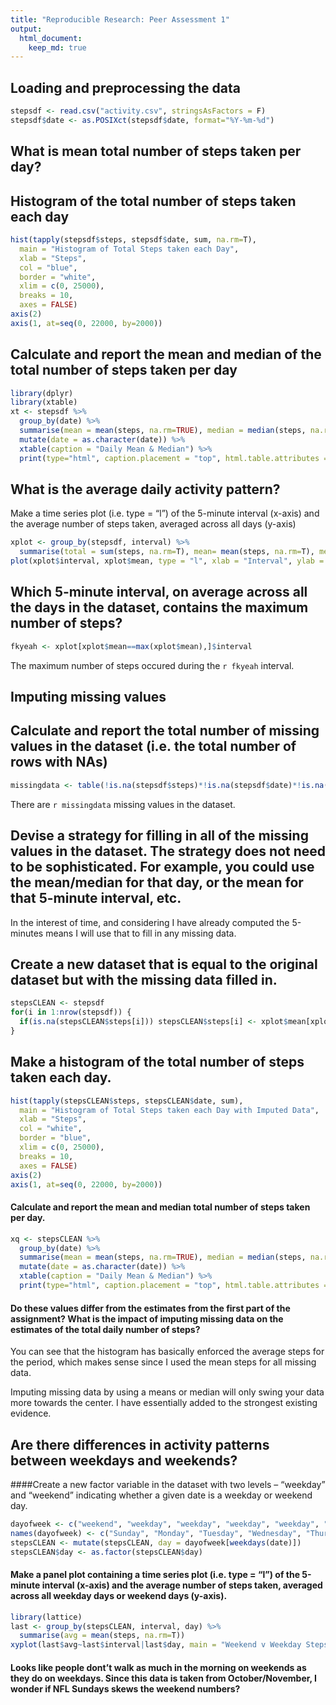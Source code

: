 ```yaml
---
title: "Reproducible Research: Peer Assessment 1"
output: 
  html_document:
    keep_md: true
---
```



## Loading and preprocessing the data
```r
stepsdf <- read.csv("activity.csv", stringsAsFactors = F)
stepsdf$date <- as.POSIXct(stepsdf$date, format="%Y-%m-%d")
```


## What is mean total number of steps taken per day?
<h2>Histogram of the total number of steps taken each day</h2>
```r
hist(tapply(stepsdf$steps, stepsdf$date, sum, na.rm=T),
  main = "Histogram of Total Steps taken each Day",
  xlab = "Steps",
  col = "blue",
  border = "white",
  xlim = c(0, 25000),
  breaks = 10,
  axes = FALSE)
axis(2)
axis(1, at=seq(0, 22000, by=2000))
```

<h2>Calculate and report the mean and median of the total number of steps taken per day</h2>
```r
library(dplyr)
library(xtable)
xt <- stepsdf %>%
  group_by(date) %>% 
  summarise(mean = mean(steps, na.rm=TRUE), median = median(steps, na.rm=TRUE)) %>%
  mutate(date = as.character(date)) %>%
  xtable(caption = "Daily Mean & Median") %>%
  print(type="html", caption.placement = "top", html.table.attributes = "width = 400 border = 1")
```

## What is the average daily activity pattern?
Make a time series plot (i.e. type = "l") of the 5-minute interval (x-axis) and the average number of steps taken, averaged across all days (y-axis)
```r
xplot <- group_by(stepsdf, interval) %>%
  summarise(total = sum(steps, na.rm=T), mean= mean(steps, na.rm=T), median= median(steps, na.rm=T))
plot(xplot$interval, xplot$mean, type = "l", xlab = "Interval", ylab = "Number of Steps")
```
<h2>Which 5-minute interval, on average across all the days in the dataset, contains the maximum number of steps?</h2>
```r
fkyeah <- xplot[xplot$mean==max(xplot$mean),]$interval
```
The maximum number of steps occured during the `r fkyeah` interval.

## Imputing missing values
<h2>Calculate and report the total number of missing values in the dataset (i.e. the total number of rows with NAs)</h2>
```r
missingdata <- table(!is.na(stepsdf$steps)*!is.na(stepsdf$date)*!is.na(stepsdf$interval))[[1]]
```
There are `r missingdata` missing values in the dataset.

<h2>Devise a strategy for filling in all of the missing values in the dataset. The strategy does not need to be sophisticated. For example, you could use the mean/median for that day, or the mean for that 5-minute interval, etc.</h2>

<p>In the interest of time, and considering I have already computed the 5-minutes means I will use that to fill in any missing data.

<h2>Create a new dataset that is equal to the original dataset but with the missing data filled in.</h2>
```r
stepsCLEAN <- stepsdf
for(i in 1:nrow(stepsdf)) {
  if(is.na(stepsCLEAN$steps[i])) stepsCLEAN$steps[i] <- xplot$mean[xplot$interval == stepsdf$interval[i]]
}
```

<h2>Make a histogram of the total number of steps taken each day.</h2>

```r
hist(tapply(stepsCLEAN$steps, stepsCLEAN$date, sum),
  main = "Histogram of Total Steps taken each Day with Imputed Data",
  xlab = "Steps",
  col = "white",
  border = "blue",
  xlim = c(0, 25000),
  breaks = 10,
  axes = FALSE)
axis(2)
axis(1, at=seq(0, 22000, by=2000))
```

#### Calculate and report the mean and median total number of steps taken per day.

```r
xq <- stepsCLEAN %>%
  group_by(date) %>% 
  summarise(mean = mean(steps, na.rm=TRUE), median = median(steps, na.rm=TRUE)) %>%
  mutate(date = as.character(date)) %>%
  xtable(caption = "Daily Mean & Median") %>%
  print(type="html", caption.placement = "top", html.table.attributes = "width = 400 border = 1")
```

#### Do these values differ from the estimates from the first part of the assignment? What is the impact of imputing missing data on the estimates of the total daily number of steps?
<p>You can see that the histogram has basically enforced the average steps for the period, which makes sense since I used the mean steps for all missing data.</p>
<p>Imputing missing data by using a means or median will only swing your data more towards the center. I have essentially added to the strongest existing evidence.</p>

## Are there differences in activity patterns between weekdays and weekends?
####Create a new factor variable in the dataset with two levels – “weekday” and “weekend” indicating whether a given date is a weekday or weekend day.
```r
dayofweek <- c("weekend", "weekday", "weekday", "weekday", "weekday", "weekday", "weekend")
names(dayofweek) <- c("Sunday", "Monday", "Tuesday", "Wednesday", "Thursday", "Friday", "Saturday")
stepsCLEAN <- mutate(stepsCLEAN, day = dayofweek[weekdays(date)])
stepsCLEAN$day <- as.factor(stepsCLEAN$day)
```

#### Make a panel plot containing a time series plot (i.e. type = "l") of the 5-minute interval (x-axis) and the average number of steps taken, averaged across all weekday days or weekend days (y-axis).
```r
library(lattice)
last <- group_by(stepsCLEAN, interval, day) %>%
  summarise(avg = mean(steps, na.rm=T))
xyplot(last$avg~last$interval|last$day, main = "Weekend v Weekday Steps", type = "l", xlab = "Interval", ylab = "Average Number of Steps", layout = c(1,2))
```

#### Looks like people dont't walk as much in the morning on weekends as they do on weekdays. Since this data is taken from October/November, I wonder if NFL Sundays skews the weekend numbers?